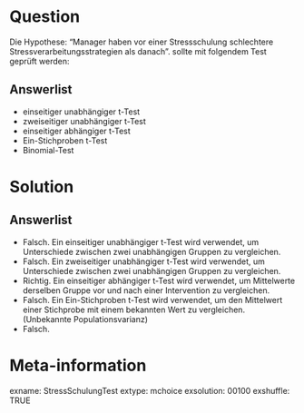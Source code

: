Question 
======== 

Die Hypothese: "Manager haben vor einer Stressschulung schlechtere Stressverarbeitungsstrategien als danach". sollte mit folgendem Test geprüft werden:

Answerlist
----------

* einseitiger unabhängiger t-Test
* zweiseitiger unabhängiger t-Test
* einseitiger abhängiger t-Test
* Ein-Stichproben t-Test
* Binomial-Test

Solution
========

Answerlist
----------

* Falsch. Ein einseitiger unabhängiger t-Test wird verwendet, um Unterschiede zwischen zwei unabhängigen Gruppen zu vergleichen.
* Falsch. Ein zweiseitiger unabhängiger t-Test wird verwendet, um Unterschiede zwischen zwei unabhängigen Gruppen zu vergleichen.
* Richtig. Ein einseitiger abhängiger t-Test wird verwendet, um Mittelwerte derselben Gruppe vor und nach einer Intervention zu vergleichen.
* Falsch. Ein Ein-Stichproben t-Test wird verwendet, um den Mittelwert einer Stichprobe mit einem bekannten Wert zu vergleichen. (Unbekannte Populationsvarianz)
* Falsch. 

Meta-information
================
exname: StressSchulungTest
extype: mchoice 
exsolution: 00100
exshuffle: TRUE
